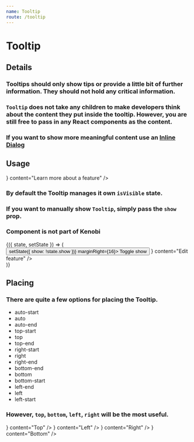 ```yaml
---
name: Tooltip
route: /tooltip
---
```



# Tooltip

## Details

### Tooltips should only show tips or provide a little bit of further information. They should not hold any critical information.

### `Tooltip` does not take any children to make developers think about the content they put inside the tooltip. However, you are still free to pass in any React components as the content.

### If you want to show more meaningful content use an [Inline Dialog](/inline-dialog)

## Usage

<Playground>
  <Tooltip
    placement="bottom"
    trigger={<Icon title="Edit" icon="edit" />}
    content="Learn more about a feature"
  />
</Playground>

### By default the Tooltip manages it own `isVisible` state.

### If you want to manually show `Tooltip`, simply pass the `show` prop.

### **Component is not part of Kenobi**

<Playground>
  <Component initialState={{ show: false }}>
    {({ state, setState }) => (
      <div style={{ display: 'flex', alignItems: 'center' }}>
        <Button
          onClick={() => setState({ show: !state.show })}
          marginRight={16}>
          Toggle show
        </Button>
        <Tooltip
          placement="right"
          show={state.show}
          trigger={<Icon title="Edit" icon="edit" />}
          content="Edit feature"
        />
      </div>
    )}
  </Component>
</Playground>

## Placing

### There are quite a few options for placing the Tooltip.

- auto-start
- auto
- auto-end
- top-start
- top
- top-end
- right-start
- right
- right-end
- bottom-end
- bottom
- bottom-start
- left-end
- left
- left-start

### However, `top`, `bottom`, `left`, `right` will be the most useful.

<Playground>
  <div style={{ display: 'flex', justifyContent: 'space-between' }}>
    <Tooltip
      placement="top"
      trigger={
        <Button>
          <Icon title="Top" color="white" icon="arrow-up" />
        </Button>
      }
      content="Top"
    />
    <Tooltip
      placement="left"
      trigger={
        <Button>
          <Icon title="left" color="white" icon="arrow-left" />
        </Button>
      }
      content="Left"
    />
    <Tooltip
      placement="right"
      trigger={
        <Button>
          <Icon title="right" color="white" icon="arrow-right" />
        </Button>
      }
      content="Right"
    />
    <Tooltip
      placement="bottom"
      trigger={
        <Button>
          <Icon title="bottom" color="white" icon="arrow-down" />
        </Button>
      }
      content="Bottom"
    />
  </div>
</Playground>
